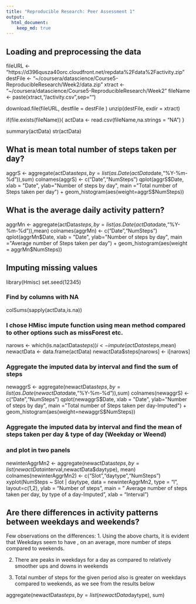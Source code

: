```yaml
---
title: "Reproducible Research: Peer Assessment 1"
output: 
  html_document:
    keep_md: true
---
```



## Loading and preprocessing the data

fileURL <- "https://d396qusza40orc.cloudfront.net/repdata%2Fdata%2Factivity.zip"
destFile <- "~/coursera/datascience/Course5-ReproducibleResearch/Week2/data.zip"
xtract <- "~/coursera/datascience/Course5-ReproducibleResearch/Week2"
fileName <- paste(xtract,"/activity.csv",sep="")

download.file(fileURL, destfile = destFile )
unzip(destFile, exdir = xtract)

if(file.exists(fileName)){ 
  actData <- read.csv(fileName,na.strings = "NA")
}

summary(actData)
str(actData)

## What is mean total number of steps taken per day?

aggrS <- aggregate(actData$steps, by=list(as.Date(actData$date,"%Y-%m-%d")),sum)
colnames(aggrS) <- c("Date","NumSteps")
qplot(aggrS$Date, xlab = "Date", ylab="Number of steps by day", main ="Total number of Steps taken per day") + geom_histogram(aes(weight=aggrS$NumSteps))


## What is the average daily activity pattern?
aggrMn <- aggregate(actData$steps, by=list(as.Date(actData$date,"%Y-%m-%d")),mean)
colnames(aggrMn) <- c("Date","NumSteps")
qplot(aggrMn$Date, xlab = "Date", ylab="Number of steps by day", main ="Average number of Steps taken per day") + geom_histogram(aes(weight = aggrMn$NumSteps))



## Imputing missing values
library(Hmisc)
set.seed(12345)

### Find by columns with NA
colSums(sapply(actData,is.na))

### I chose HMisc impute function using mean method compared to other options such as missForest etc.

narows <- which(is.na(actData$steps))
i<- impute(actData$steps,mean)
newactData <- data.frame(actData)
newactData$steps[narows] <- i[narows]

### Aggregate the imputed data by interval and find the sum of steps
newaggrS <- aggregate(newactData$steps, by=list(as.Date(newactData$date,"%Y-%m-%d")),sum)
colnames(newaggrS) <- c("Date","NumSteps")
qplot(newaggrS$Date, xlab = "Date", ylab="Number of steps by day", main ="Total number of Steps taken per day-Imputed") + geom_histogram(aes(weight=newaggrS$NumSteps))

### Aggregate the imputed data by interval and find the  mean of steps taken per day & type of day (Weekday or Weend)
### and plot in two panels

newinterAggrMn2 <- aggregate(newactData$steps, by= list(newactData$interval,newactData$daytype), mean)
colnames(newinterAggrMn2) <- c("Slot","daytype","NumSteps")
xyplot(NumSteps ~ Slot | daytype, data = newinterAggrMn2, type = "l", layout=c(1,2), ylab = "Number of steps", 
       main = " Average number of steps taken per day, by type of a day-Imputed", xlab = "Interval")


## Are there differences in activity patterns between weekdays and weekends?
Few observations on the differences:
1. Using the above charts, it is evident that Weekdays seem to have , on an average, more number of steps compared to weekends. 

2. There are peaks in weekdays for a day as compared to relatively smoother ups and downs in weekends

3. Total number of steps for the given period also is greater on weekdays compared to weekends, as we see from the results below

aggregate(newactData$steps, by = list(newactData$daytype), sum)

 

